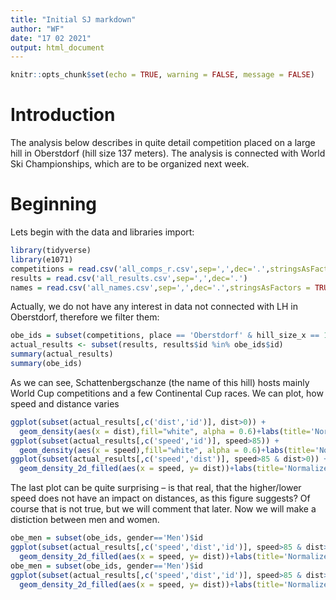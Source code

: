 ```yaml
---
title: "Initial SJ markdown"
author: "WF"
date: "17 02 2021"
output: html_document
---
```


```r
knitr::opts_chunk$set(echo = TRUE, warning = FALSE, message = FALSE)
```

# Introduction

The analysis below describes in quite detail competition placed on a large hill in Oberstdorf (hill size 137 meters). The analysis is connected with World Ski Championships, which are to be organized next week.

# Beginning

Lets begin with the data and libraries import:

```r
library(tidyverse)
library(e1071)
competitions = read.csv('all_comps_r.csv',sep=',',dec='.',stringsAsFactors = TRUE)
results = read.csv('all_results.csv',sep=',',dec='.')
names = read.csv('all_names.csv',sep=',',dec='.',stringsAsFactors = TRUE)
```

Actually, we do not have any interest in data not connected with LH in Oberstdorf, therefore we filter them:

```r
obe_ids = subset(competitions, place == 'Oberstdorf' & hill_size_x == 137)
actual_results <- subset(results, results$id %in% obe_ids$id)
summary(actual_results)
summary(obe_ids)
```
As we can see, Schattenbergschanze (the name of this hill) hosts mainly World Cup competitions and a few Continental Cup races. We can plot, how speed and distance varies

```r
ggplot(subset(actual_results[,c('dist','id')], dist>0)) +
  geom_density(aes(x = dist),fill="white", alpha = 0.6)+labs(title='Normalized plots of conditional densities')
ggplot(subset(actual_results[,c('speed','id')], speed>85)) +
  geom_density(aes(x = speed),fill="white", alpha = 0.6)+labs(title='Normalized plots of conditional densities')
ggplot(subset(actual_results[,c('speed','dist')], speed>85 & dist>0)) +
  geom_density_2d_filled(aes(x = speed, y= dist))+labs(title='Normalized bivariate distribution')
```

The last plot can be quite surprising -- is that real, that the higher/lower speed does not have an impact on distances, as this figure suggests? Of course that is not true, but we will comment that later. Now we will make a distiction between men and women.

```r
obe_men = subset(obe_ids, gender=='Men')$id
ggplot(subset(actual_results[,c('speed','dist','id')], speed>85 & dist>0 & id %in% obe_men)) +
  geom_density_2d_filled(aes(x = speed, y= dist))+labs(title='Normalized bivariate distribution for men')
obe_men = subset(obe_ids, gender=='Men')$id
ggplot(subset(actual_results[,c('speed','dist','id')], speed>85 & dist>0 & !(id %in% obe_men))) +
  geom_density_2d_filled(aes(x = speed, y= dist))+labs(title='Normalized bivariate distribution for women')
```

